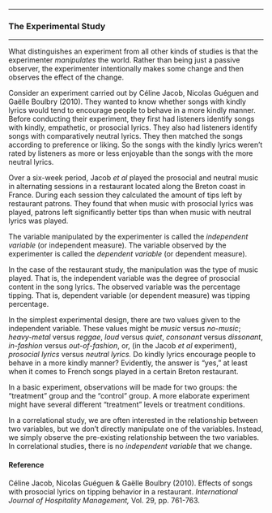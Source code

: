 

------------------------------------------------------------------------

### The Experimental Study

------------------------------------------------------------------------

What distinguishes an experiment from all other kinds of studies is
that the experimenter *manipulates* the world. Rather than being just
a passive observer, the experimenter intentionally makes some change
and then observes the effect of the change.

Consider an experiment carried out by Céline Jacob, Nicolas Guéguen
and Gaëlle Boulbry (2010). They wanted to know whether songs with
kindly lyrics would tend to encourage people to behave in a more
kindly manner. Before conducting their experiment, they first had
listeners identify songs with kindly, empathetic, or prosocial lyrics.
They also had listeners identify songs with comparatively neutral
lyrics. They then matched the songs according to preference or liking.
So the songs with the kindly lyrics weren't rated by listeners as
more or less enjoyable than the songs with the more neutral lyrics.

Over a six-week period, Jacob *et al* played the prosocial and neutral
music in alternating sessions in a restaurant located along the Breton
coast in France. During each session they calculated the amount of
tips left by restaurant patrons. They found that when music with
prosocial lyrics was played, patrons left significantly better tips
than when music with neutral lyrics was played.

The variable manipulated by the experimenter is called the
*independent variable* (or independent measure). The variable observed
by the experimenter is called the *dependent variable* (or dependent
measure).

In the case of the restaurant study, the manipulation was the type of
music played. That is, the independent variable was the degree of
prosocial content in the song lyrics. The observed variable was the
percentage tipping. That is, dependent variable (or dependent measure)
was tipping percentage.

In the simplest experimental design, there are two values given to the
independent variable. These values might be *music* versus *no-music*;
*heavy-metal* versus *reggae*, *loud* versus *quiet*, *consonant*
versus *dissonant*, *in-fashion* versus *out-of-fashion*, or, (in the
Jacob *et al* experiment), *prosocial lyrics* versus *neutral lyrics.*
Do kindly lyrics encourage people to behave in a more kindly manner?
Evidently, the answer is "yes," at least when it comes to French songs
played in a certain Breton restaurant.

In a basic experiment, observations will be made for two groups: the
"treatment" group and the "control" group. A more elaborate experiment
might have several different "treatment" levels or treatment
conditions.

In a correlational study, we are often interested in the relationship
between two variables, but we don't directly manipulate one of the
variables. Instead, we simply observe the pre-existing relationship
between the two variables. In correlational studies, there is no
*independent variable* that we change.

#### Reference

Céline Jacob, Nicolas Guéguen & Gaëlle Boulbry (2010). Effects of
songs with prosocial lyrics on tipping behavior in a restaurant.
*International Journal of Hospitality Management,* Vol. 29, pp.
761-763.




